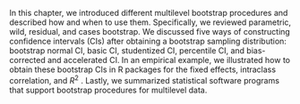 In this chapter, we introduced different multilevel bootstrap procedures and described how and when to use them. Specifically, we reviewed parametric, wild, residual, and cases bootstrap. We discussed five ways of constructing confidence intervals (CIs) after obtaining a bootstrap sampling distribution: bootstrap normal CI, basic CI, studentized CI, percentile CI, and bias-corrected and accelerated CI. In an empirical example, we illustrated how to obtain these bootstrap CIs in R packages for the fixed effects, intraclass correlation, and $R^2$ . Lastly, we summarized statistical software programs that support bootstrap procedures for multilevel data. 